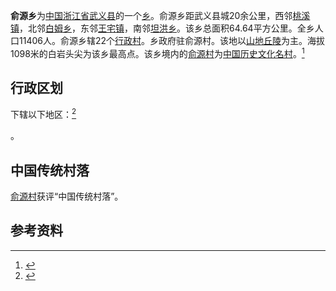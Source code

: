 {{中国乡级行政区
|景观照片文件名 =Wuyi Yuyuan 20120219-47.jpg
|景观照片描述 = 辖区内的[[俞源村|俞源村]]是[[中国历史文化名村|中国历史文化名村]]
|位置图文件名 = 
|位置图描述 = 
|汉语拼音 = 
|旧称 = 
|地名出处 = 
|建置时间 = 
|毗邻 = 
|电话区号 = 579
|官方网站 = 
|网站名称 = 
|33/07/23/202/000}}
'''俞源乡'''为[[中国|中国]][[浙江省|浙江省]][[武义县|武义县]]的一个[[乡|乡]]。俞源乡距武义县城20余公里，西邻[[•桃溪镇_(武义县)|桃溪镇]]，北邻[[白姆乡|白姆乡]]，东邻[[王宅镇|王宅镇]]，南邻[[坦洪乡|坦洪乡]]。该乡总面积64.64平方公里。全乡人口11406人。俞源乡辖22个[[行政村|行政村]]。乡政府驻俞源村。该地以[[山地|山地]][[丘陵|丘陵]]为主。海拔1098米的白岩头尖为该乡最高点。该乡境内的[[俞源村|俞源村]]为[[中国历史文化名村|中国历史文化名村]]。<ref>{{Cite web |url=http://www.cctv.com/culture/special/C13936/20050430/101439.shtml |title=浙江·金华市·俞源乡 |accessdate=2010-01-06 |archive-date=2016-03-04 |archive-url=https://web.archive.org/web/20160304194704/http://www.cctv.com/culture/special/C13936/20050430/101439.shtml |dead-url=no }}</ref>

== 行政区划 ==

下辖以下地区：<ref>{{PRC admin/ref sgc|33/07/23/202/000}}</ref>

{{PRC admin/children|33/07/23/202/000}}。

==中国传统村落==
[[俞源村|俞源村]]获评“中国传统村落”。

== 参考资料 ==

{{reflist}}

{{PRC admin/navcat|33/07/23/202/000}}